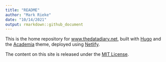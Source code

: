 ```yaml
---
title: "README"
author: "Mark Rieke"
date: "10/14/2021"
output: rmarkdown::github_document
---
```


This is the home repository for [www.thedatadiary.net](https://www.thedatadiary.net), built with [Hugo](https://gohugo.io/) and the [Academia](https://github.com/themefisher/academia-hugo) theme, deployed using [Netlify](https://www.netlify.com/). 

The content on this site is released under the [MIT License](https://github.com/markjrieke/thedatadiary.net/blob/master/LICENSE).
